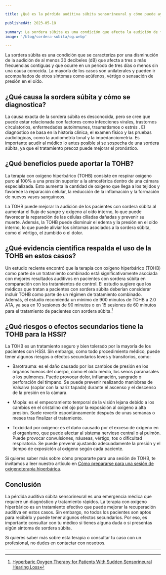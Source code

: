 ```yaml
---

title: ¿Qué es la pérdida auditiva súbita sensorineural y cómo puede ayudar la TOHB?

publishedAt: 2023-05-18

summary: La sordera súbita es una condición que afecta la audición de forma repentina y sin causa aparente. La terapia con oxígeno hiperbárico (TOHB) es un tratamiento que puede mejorar la recuperación auditiva en estos casos. Descubre en este artículo qué es esta enfermedad, cómo se trata con TOHB y qué precauciones debes tener.
image: '/blog/sordera-subita/og.webp'

---
```


La sordera súbita es una condición que se caracteriza por una disminución de la audición de al menos 30 decibeles (dB) que afecta a tres o más frecuencias contiguas y que ocurre en un período de tres días o menos sin una causa conocida. La mayoría de los casos son unilaterales y pueden ir acompañados de otros síntomas como acúfenos, vértigo o sensación de presión en el oído.

## ¿Qué causa la sordera súbita y cómo se diagnostica?

La causa exacta de la sordera súbita es desconocida, pero se cree que puede estar relacionada con factores como infecciones virales, trastornos circulatorios, enfermedades autoinmunes, traumatismos o estrés . El diagnóstico se basa en la historia clínica, el examen físico y las pruebas audiológicas, como la audiometría tonal y la impedanciometría. Es importante acudir al médico lo antes posible si se sospecha de una sordera súbita, ya que el tratamiento precoz puede mejorar el pronóstico.

## ¿Qué beneficios puede aportar la TOHB?

La terapia con oxígeno hiperbárico (TOHB) consiste en respirar oxígeno puro al 100% a una presión superior a la atmosférica dentro de una cámara especializada. Esto aumenta la cantidad de oxígeno que llega a los tejidos y favorece la reparación celular, la reducción de la inflamación y la formación de nuevos vasos sanguíneos.

La TOHB puede mejorar la audición de los pacientes con sordera súbita al aumentar el flujo de sangre y oxígeno al oído interno, lo que puede favorecer la reparación de las células ciliadas dañadas y prevenir su muerte. Además, la TOHB puede disminuir el edema y la presión en el oído interno, lo que puede aliviar los síntomas asociados a la sordera súbita, como el vértigo, el zumbido o el dolor.

## ¿Qué evidencia científica respalda el uso de la TOHB en estos casos?

Un estudio reciente encontró que la terapia con oxígeno hiperbárico (TOHB) como parte de un tratamiento combinado está significativamente asociada con mejores resultados auditivos en pacientes con sordera súbita en comparación con los tratamientos de control. El estudio sugiere que los médicos que tratan a pacientes con sordera súbita deberían considerar incluir TOHB como parte de un régimen de tratamiento combinado. Además, el estudio recomienda un mínimo de 900 minutos de TOHB a 2.0 ATA, ya sea en 10 sesiones de 90 minutos o en 15 sesiones de 60 minutos para el tratamiento de pacientes con sordera súbita.[^1]

## ¿Qué riesgos o efectos secundarios tiene la TOHB para la HSSI?

La TOHB es un tratamiento seguro y bien tolerado por la mayoría de los pacientes con HSSI. Sin embargo, como todo procedimiento médico, puede tener algunos riesgos o efectos secundarios leves y transitorios, como:

- Barotrauma: es el daño causado por los cambios de presión en los órganos huecos del cuerpo, como el oído medio, los senos paranasales o los pulmones. Puede provocar dolor, inflamación, sangrado o perforación del tímpano. Se puede prevenir realizando maniobras de Valsalva (soplar con la nariz tapada) durante el ascenso y el descenso de la presión en la cámara.

- Miopía: es el empeoramiento temporal de la visión lejana debido a los cambios en el cristalino del ojo por la exposición al oxígeno a alta presión. Suele revertir espontáneamente después de unas semanas o meses tras finalizar el tratamiento.

- Toxicidad por oxígeno: es el daño causado por el exceso de oxígeno en el organismo, que puede afectar al sistema nervioso central o al pulmón. Puede provocar convulsiones, náuseas, vértigo, tos o dificultad respiratoria. Se puede prevenir ajustando adecuadamente la presión y el tiempo de exposición al oxígeno según cada paciente.

Si quieres saber más sobre cómo prepararte para una sesión de TOHB, te invitamos a leer nuestro artículo en [Cómo prepararse para una sesión de oxigenoterapia hiperbárica](/blog/recomendaciones).

## Conclusión

La pérdida auditiva súbita sensorineural es una emergencia médica que requiere un diagnóstico y tratamiento rápidos. La terapia con oxígeno hiperbárico es un tratamiento efectivo que puede mejorar la recuperación auditiva en estos casos. Sin embargo, no todos los pacientes son aptos para recibirlo y puede tener algunos efectos secundarios. Por eso, es importante consultar con tu médico si tienes alguna duda o si presentas algún síntoma de sordera súbita.

Si quieres saber más sobre esta terapia o consultar tu caso con un profesional, no dudes en contactar con nosotros.

---

[^1]: [Hyperbaric Oxygen Therapy for Patients With Sudden Sensorineural Hearing Loss](https://www.ncbi.nlm.nih.gov/pmc/articles/PMC8554691/)
